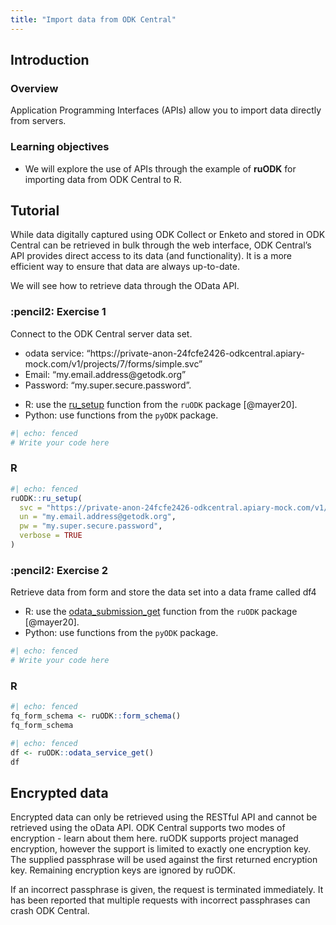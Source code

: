 ```yaml
---
title: "Import data from ODK Central"
---
```


## Introduction

### Overview

Application Programming Interfaces (APIs) allow you to import data directly from servers.

### Learning objectives

* We will explore the use of APIs through the example of **ruODK** for importing data from ODK Central to R.

## Tutorial

While data digitally captured using ODK Collect or Enketo and stored in ODK Central can be retrieved in bulk through the web interface, ODK Central's API provides direct access to its data (and functionality). It is a more efficient way to ensure that data are always up-to-date.

We will see how to retrieve data through the OData API.

::: panel-tabset

### :pencil2: Exercise 1

Connect to the ODK Central server data set.

* odata service: "https://private-anon-24fcfe2426-odkcentral.apiary-mock.com/v1/projects/7/forms/simple.svc"
* Email: "my.email.address@getodk.org"
* Password: "my.super.secure.password".

::: callout-tip
-   R: use the [ru_setup](https://docs.ropensci.org/ruODK/reference/ru_setup.html) function from the `ruODK` package [@mayer20].
-   Python: use functions from the `pyODK` package.
:::

```r
#| echo: fenced
# Write your code here
```

### R

```r
#| echo: fenced
ruODK::ru_setup(
  svc = "https://private-anon-24fcfe2426-odkcentral.apiary-mock.com/v1/projects/7/forms/simple.svc",
  un = "my.email.address@getodk.org",
  pw = "my.super.secure.password",
  verbose = TRUE
)
```

:::

::: panel-tabset

### :pencil2: Exercise 2

Retrieve data from form and store the data set into a data frame called df4

::: callout-tip
-   R: use the [odata_submission_get](https://docs.ropensci.org/ruODK/reference/odata_submission_get.html) function from the `ruODK` package [@mayer20].
-   Python: use functions from the `pyODK` package.
:::

```r
#| echo: fenced
# Write your code here
```

### R

```r
#| echo: fenced
fq_form_schema <- ruODK::form_schema()
fq_form_schema
```
```r
#| echo: fenced
df <- ruODK::odata_service_get()
df
```

:::

## Encrypted data

Encrypted data can only be retrieved using the RESTful API and cannot be retrieved using the oData API. ODK Central supports two modes of encryption - learn about them here. ruODK supports project managed encryption, however the support is limited to exactly one encryption key. The supplied passphrase will be used against the first returned encryption key. Remaining encryption keys are ignored by ruODK.

::: callout-important
If an incorrect passphrase is given, the request is terminated immediately. It has been reported that multiple requests with incorrect passphrases can crash ODK Central.
:::
